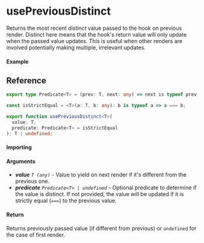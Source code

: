 
<Meta title="State/usePreviousDistinct" component={Example} />

# usePreviousDistinct

Returns the most recent _distinct_ value passed to the hook on previous render. Distinct here means
that the hook's return value will only update when the passed value updates. This is useful when
other renders are involved potentially making multiple, irrelevant updates.

#### Example

<Canvas>
  <Story story={Example} inline />
</Canvas>

## Reference

```ts
export type Predicate<T> = (prev: T, next: any) => next is typeof prev;

const isStrictEqual = <T>(a: T, b: any): b is typeof a => a === b;

export function usePreviousDistinct<T>(
  value: T,
  predicate: Predicate<T> = isStrictEqual
): T | undefined;
```

#### Importing

<ImportPath />

#### Arguments

- _**value**_ _`T (any)`_ - Value to yield on next render if it's different from the previous one.
- _**predicate**_ _`Predicate<T> | undefined`_ - Optional predicate to determine if the value is
  distinct. If not provided, the value will be updated if it is strictly equal (`===`) to the
  previous value.

#### Return

Returns previously passed value (if different from previous) or `undefined` for the case of first
render.
